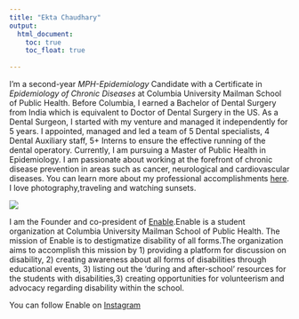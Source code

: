 ```yaml
---
title: "Ekta Chaudhary"
output: 
  html_document:
    toc: true
    toc_float: true
    
---
```


I'm a second-year _MPH-Epidemiology_ Candidate with a Certificate in _Epidemiology of Chronic Diseases_ at Columbia University Mailman School of Public Health. Before Columbia, I earned a Bachelor of Dental Surgery from India which is equivalent to Doctor of Dental Surgery in the US. As a Dental Surgeon, I started with my venture and managed it independently for 5 years. I appointed, managed and led a team of 5 Dental specialists, 4 Dental Auxiliary staff, 5+ Interns to ensure the effective running of the dental operatory. Currently, I am pursuing a Master of Public Health in Epidemiology. I am passionate about
working at the forefront of chronic disease prevention in areas such as cancer, neurological and cardiovascular diseases. You can learn more about my professional accomplishments [here](about.html).
I love photography,traveling and watching sunsets.

![](Image1.jpeg)

I am the Founder and co-president of [Enable](https://mailman-columbia.campuslabs.com/engage/organization/enable).Enable is a student organization at Columbia University Mailman School of Public Health. The mission of Enable is to destigmatize disability of all forms.The organization aims to accomplish this mission by 1) providing a platform for discussion on disability, 2)
creating awareness about all forms of disabilities through educational events, 3) listing out the ‘during and after-school’ resources for the students with disabilities,3) creating opportunities for volunteerism and advocacy regarding disability within the school.

You can follow Enable on [Instagram](https://www.instagram.com/enable_at_columbia/)



